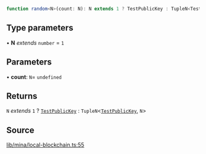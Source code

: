 ```ts
function random<N>(count: N): N extends 1 ? TestPublicKey : TupleN<TestPublicKey, N>
```

## Type parameters

• **N** *extends* `number` = `1`

## Parameters

• **count**: `N`= `undefined`

## Returns

`N` *extends* `1` ? [`TestPublicKey`](../../../type-aliases/TestPublicKey.mdx) : `TupleN`\<[`TestPublicKey`](../../../type-aliases/TestPublicKey.mdx), `N`\>

## Source

[lib/mina/local-blockchain.ts:55](https://github.com/o1-labs/o1js/blob/3b1b22555bd0099419efc0703dfdb8b2eb7c3e6f/src/lib/mina/local-blockchain.ts#L55)
